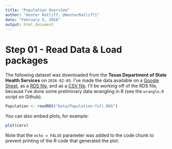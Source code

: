 ```yaml
---
title: "Population Overview"
author: "Hunter Ratliff, @HunterRatliff1"
date: "February 5, 2016"
output: html_document
---
```


# Step 01 - Read Data & Load packages

The following dataset was downloaded from the **Texas Department of State Health Services**
on `2016-02-05`. I've made the data available on a [Google Sheet](), as a [RDS file](),
and as a [CSV file](). I'll be working off of the RDS file, because I've done some preliminary
data wrangling in R (see the `wrangle.R` script on Github).

```r
Population <- readRDS("Data/Population-full.RDS")

```

You can also embed plots, for example:

```r
plot(cars)
```

Note that the `echo = FALSE` parameter was added to the code chunk to prevent printing of the R code that generated the plot.
